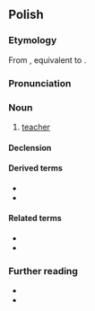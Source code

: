 ==Polish==
{{wp|lang=pl}}

===Etymology===
From {{inh|pl|sla-pro|*naučiteľь}}, equivalent to {{suffix|pl|nauczyć|ciel}}.

===Pronunciation===
{{pl-p|na.uˈt͡ʂɨ.t͡ɕɛl|a=Pl-nauczyciel.ogg}}

===Noun===
{{pl-noun|m-pr|f=nauczycielka}}

# [[teacher]]

====Declension====
{{pl-decl-noun-m-pr}}

====Derived terms====
* {{l|pl|nauczycielski}}
* {{l|pl|nauczycielstwo}}

====Related terms====
* {{l|pl|nauka}}
* {{l|pl|uczyć}}

===Further reading===
* {{R:pl:WSJP}}
* {{R:PWN}}

{{c|pl|Education|Male occupations}}